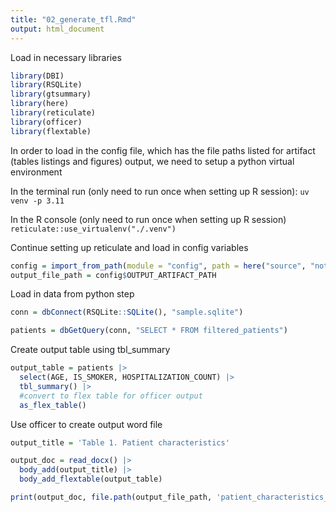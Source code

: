 ```yaml
---
title: "02_generate_tfl.Rmd"
output: html_document
---
```


Load in necessary libraries 
```r

library(DBI)
library(RSQLite)
library(gtsummary)
library(here)
library(reticulate)
library(officer)
library(flextable)

``` 

In order to load in the config file, which has the file paths listed for artifact (tables listings and figures) output, we need to setup a python virtual environment 

In the terminal run (only need to run once when setting up R session):
`uv venv -p 3.11` 

In the R console (only need to run once when setting up R session)
`reticulate::use_virtualenv("./.venv")`

Continue setting up reticulate and load in config variables 
```r

config = import_from_path(module = "config", path = here("source", "notebooks", "helpers"))
output_file_path = config$OUTPUT_ARTIFACT_PATH

```

Load in data from python step 
```r

conn = dbConnect(RSQLite::SQLite(), "sample.sqlite")

patients = dbGetQuery(conn, "SELECT * FROM filtered_patients")

```

Create output table using tbl_summary 
```r
output_table = patients |>
  select(AGE, IS_SMOKER, HOSPITALIZATION_COUNT) |>
  tbl_summary() |>
  #convert to flex table for officer output 
  as_flex_table()

```

Use officer to create output word file 
```r

output_title = 'Table 1. Patient characteristics'

output_doc = read_docx() |>
  body_add(output_title) |>
  body_add_flextable(output_table) 

print(output_doc, file.path(output_file_path, 'patient_characteristics_tables.docx'))

```
